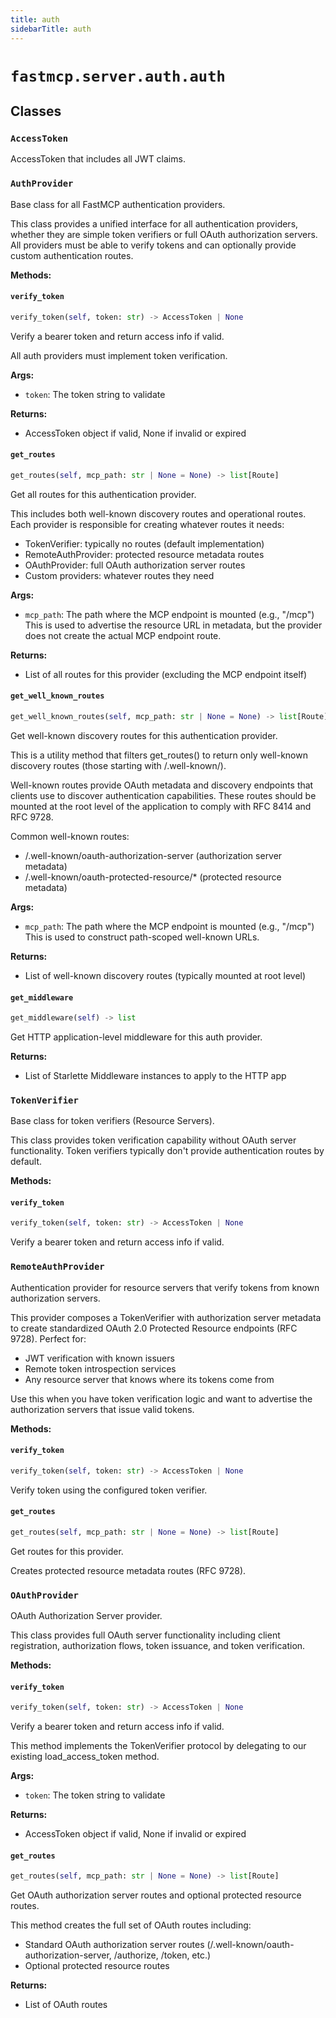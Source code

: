 ```yaml
---
title: auth
sidebarTitle: auth
---
```


# `fastmcp.server.auth.auth`

## Classes

### `AccessToken` <sup><a href="https://github.com/jlowin/fastmcp/blob/main/src/fastmcp/server/auth/auth.py#L32" target="_blank"><Icon icon="github" style="width: 14px; height: 14px;" /></a></sup>


AccessToken that includes all JWT claims.


### `AuthProvider` <sup><a href="https://github.com/jlowin/fastmcp/blob/main/src/fastmcp/server/auth/auth.py#L38" target="_blank"><Icon icon="github" style="width: 14px; height: 14px;" /></a></sup>


Base class for all FastMCP authentication providers.

This class provides a unified interface for all authentication providers,
whether they are simple token verifiers or full OAuth authorization servers.
All providers must be able to verify tokens and can optionally provide
custom authentication routes.


**Methods:**

#### `verify_token` <sup><a href="https://github.com/jlowin/fastmcp/blob/main/src/fastmcp/server/auth/auth.py#L65" target="_blank"><Icon icon="github" style="width: 14px; height: 14px;" /></a></sup>

```python
verify_token(self, token: str) -> AccessToken | None
```

Verify a bearer token and return access info if valid.

All auth providers must implement token verification.

**Args:**
- `token`: The token string to validate

**Returns:**
- AccessToken object if valid, None if invalid or expired


#### `get_routes` <sup><a href="https://github.com/jlowin/fastmcp/blob/main/src/fastmcp/server/auth/auth.py#L78" target="_blank"><Icon icon="github" style="width: 14px; height: 14px;" /></a></sup>

```python
get_routes(self, mcp_path: str | None = None) -> list[Route]
```

Get all routes for this authentication provider.

This includes both well-known discovery routes and operational routes.
Each provider is responsible for creating whatever routes it needs:
- TokenVerifier: typically no routes (default implementation)
- RemoteAuthProvider: protected resource metadata routes
- OAuthProvider: full OAuth authorization server routes
- Custom providers: whatever routes they need

**Args:**
- `mcp_path`: The path where the MCP endpoint is mounted (e.g., "/mcp")
This is used to advertise the resource URL in metadata, but the
provider does not create the actual MCP endpoint route.

**Returns:**
- List of all routes for this provider (excluding the MCP endpoint itself)


#### `get_well_known_routes` <sup><a href="https://github.com/jlowin/fastmcp/blob/main/src/fastmcp/server/auth/auth.py#L101" target="_blank"><Icon icon="github" style="width: 14px; height: 14px;" /></a></sup>

```python
get_well_known_routes(self, mcp_path: str | None = None) -> list[Route]
```

Get well-known discovery routes for this authentication provider.

This is a utility method that filters get_routes() to return only
well-known discovery routes (those starting with /.well-known/).

Well-known routes provide OAuth metadata and discovery endpoints that
clients use to discover authentication capabilities. These routes should
be mounted at the root level of the application to comply with RFC 8414
and RFC 9728.

Common well-known routes:
- /.well-known/oauth-authorization-server (authorization server metadata)
- /.well-known/oauth-protected-resource/* (protected resource metadata)

**Args:**
- `mcp_path`: The path where the MCP endpoint is mounted (e.g., "/mcp")
This is used to construct path-scoped well-known URLs.

**Returns:**
- List of well-known discovery routes (typically mounted at root level)


#### `get_middleware` <sup><a href="https://github.com/jlowin/fastmcp/blob/main/src/fastmcp/server/auth/auth.py#L133" target="_blank"><Icon icon="github" style="width: 14px; height: 14px;" /></a></sup>

```python
get_middleware(self) -> list
```

Get HTTP application-level middleware for this auth provider.

**Returns:**
- List of Starlette Middleware instances to apply to the HTTP app


### `TokenVerifier` <sup><a href="https://github.com/jlowin/fastmcp/blob/main/src/fastmcp/server/auth/auth.py#L166" target="_blank"><Icon icon="github" style="width: 14px; height: 14px;" /></a></sup>


Base class for token verifiers (Resource Servers).

This class provides token verification capability without OAuth server functionality.
Token verifiers typically don't provide authentication routes by default.


**Methods:**

#### `verify_token` <sup><a href="https://github.com/jlowin/fastmcp/blob/main/src/fastmcp/server/auth/auth.py#L187" target="_blank"><Icon icon="github" style="width: 14px; height: 14px;" /></a></sup>

```python
verify_token(self, token: str) -> AccessToken | None
```

Verify a bearer token and return access info if valid.


### `RemoteAuthProvider` <sup><a href="https://github.com/jlowin/fastmcp/blob/main/src/fastmcp/server/auth/auth.py#L192" target="_blank"><Icon icon="github" style="width: 14px; height: 14px;" /></a></sup>


Authentication provider for resource servers that verify tokens from known authorization servers.

This provider composes a TokenVerifier with authorization server metadata to create
standardized OAuth 2.0 Protected Resource endpoints (RFC 9728). Perfect for:
- JWT verification with known issuers
- Remote token introspection services
- Any resource server that knows where its tokens come from

Use this when you have token verification logic and want to advertise
the authorization servers that issue valid tokens.


**Methods:**

#### `verify_token` <sup><a href="https://github.com/jlowin/fastmcp/blob/main/src/fastmcp/server/auth/auth.py#L233" target="_blank"><Icon icon="github" style="width: 14px; height: 14px;" /></a></sup>

```python
verify_token(self, token: str) -> AccessToken | None
```

Verify token using the configured token verifier.


#### `get_routes` <sup><a href="https://github.com/jlowin/fastmcp/blob/main/src/fastmcp/server/auth/auth.py#L237" target="_blank"><Icon icon="github" style="width: 14px; height: 14px;" /></a></sup>

```python
get_routes(self, mcp_path: str | None = None) -> list[Route]
```

Get routes for this provider.

Creates protected resource metadata routes (RFC 9728).


### `OAuthProvider` <sup><a href="https://github.com/jlowin/fastmcp/blob/main/src/fastmcp/server/auth/auth.py#L265" target="_blank"><Icon icon="github" style="width: 14px; height: 14px;" /></a></sup>


OAuth Authorization Server provider.

This class provides full OAuth server functionality including client registration,
authorization flows, token issuance, and token verification.


**Methods:**

#### `verify_token` <sup><a href="https://github.com/jlowin/fastmcp/blob/main/src/fastmcp/server/auth/auth.py#L321" target="_blank"><Icon icon="github" style="width: 14px; height: 14px;" /></a></sup>

```python
verify_token(self, token: str) -> AccessToken | None
```

Verify a bearer token and return access info if valid.

This method implements the TokenVerifier protocol by delegating
to our existing load_access_token method.

**Args:**
- `token`: The token string to validate

**Returns:**
- AccessToken object if valid, None if invalid or expired


#### `get_routes` <sup><a href="https://github.com/jlowin/fastmcp/blob/main/src/fastmcp/server/auth/auth.py#L336" target="_blank"><Icon icon="github" style="width: 14px; height: 14px;" /></a></sup>

```python
get_routes(self, mcp_path: str | None = None) -> list[Route]
```

Get OAuth authorization server routes and optional protected resource routes.

This method creates the full set of OAuth routes including:
- Standard OAuth authorization server routes (/.well-known/oauth-authorization-server, /authorize, /token, etc.)
- Optional protected resource routes

**Returns:**
- List of OAuth routes

